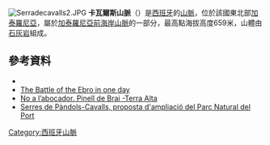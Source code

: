 [[Image:Serradecavalls2.JPG|right]]
'''卡瓦爾斯山脈'''（{{lang-es|Serra de Cavalls}}）是[[西班牙|西班牙]]的[[山脈|山脈]]，位於該國東北部[[加泰羅尼亞|加泰羅尼亞]]，屬於[[加泰羅尼亞前海岸山脈|加泰羅尼亞前海岸山脈]]的一部分，最高點海拔高度659米，山體由[[石灰岩|石灰岩]]組成。

==參考資料==
*{{cite web|url=http://www.icc.cat/vissir2/|title=Mapa Topogràfic de Catalunya|publisher=Institut Cartogràfic de Catalunya|accessdate=9- IX - 2010|archive-date=2010-06-19|archive-url=https://web.archive.org/web/20100619060903/http://www.icc.cat/vissir2/|dead-url=no}}
*[https://web.archive.org/web/20110719165457/http://www.batallaebre.org/english/ruta1.pdf The Battle of the Ebro in one day]
*[http://notanaprop.wordpress.com/2010/08/29/no-a-labocador-pinell-de-brai-baix-ebre/ No a l’abocador. Pinell de Brai -Terra Alta]{{Wayback|url=http://notanaprop.wordpress.com/2010/08/29/no-a-labocador-pinell-de-brai-baix-ebre/ |date=20140714144046 }}
*[https://web.archive.org/web/20110726092937/http://www.gepec.org/ftp/ampliacioport.pdf Serres de Pàndols-Cavalls, proposta d'ampliació del Parc Natural del Port]  

{{Coord|41|03|18.57|N|0|29|46.79|E|type:mountain_region:ES-CT|display=title}}
{{DEFAULTSORT:Cavalls}}
[[Category:西班牙山脈|Category:西班牙山脈]]
{{Spain-geo-stub}}